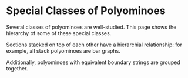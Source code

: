# Special Classes of Polyominoes

Several classes of polyominoes are well-studied. This page shows the
hierarchy of some of these special classes.

Sections stacked on top of each other have a hierarchial relationship:
for example, all stack polyominoes are bar graphs.

Additionally, polyominoes with equivalent boundary strings are grouped
together.

